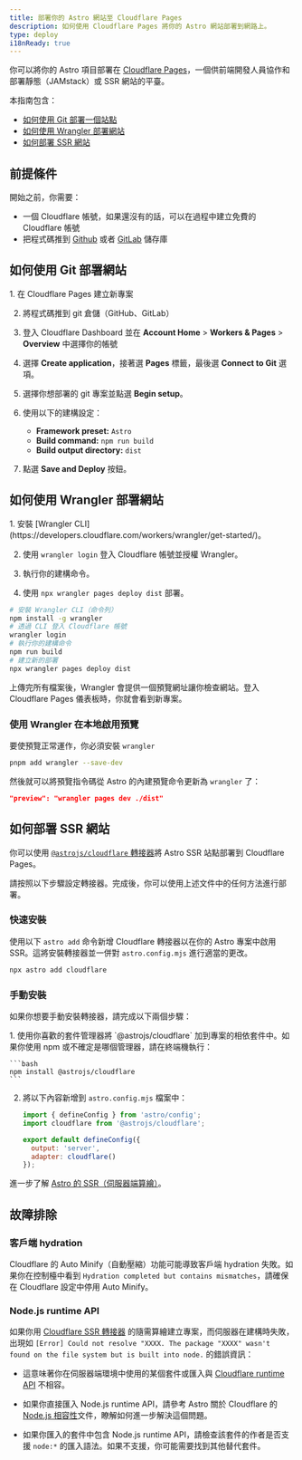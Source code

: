 ```yaml
---
title: 部署你的 Astro 網站至 Cloudflare Pages
description: 如何使用 Cloudflare Pages 將你的 Astro 網站部署到網路上。
type: deploy
i18nReady: true
---
```


你可以將你的 Astro 項目部署在 [Cloudflare Pages](https://pages.cloudflare.com/)，一個供前端開發人員協作和部署靜態（JAMstack）或 SSR 網站的平臺。

本指南包含：

- [如何使用 Git 部署一個站點](#如何使用-git-部署網站)
- [如何使用 Wrangler 部署網站](#如何使用-wrangler-部署網站)
- [如何部署 SSR 網站](#如何部署-ssr-網站)

## 前提條件

開始之前，你需要：

- 一個 Cloudflare 帳號，如果還沒有的話，可以在過程中建立免費的 Cloudflare 帳號
- 把程式碼推到 [Github](https://github.com/) 或者 [GitLab](https://about.gitlab.com/) 儲存庫

## 如何使用 Git 部署網站

<Steps>
1. 在 Cloudflare Pages 建立新專案

2. 將程式碼推到 git 倉儲（GitHub、GitLab）

3. 登入 Cloudflare Dashboard 並在 **Account Home** > **Workers & Pages** > **Overview** 中選擇你的帳號

4. 選擇 **Create application**，接著選 **Pages** 標籤，最後選 **Connect to Git** 選項。

5. 選擇你想部署的 git 專案並點選 **Begin setup**。

6. 使用以下的建構設定：

    - **Framework preset:** `Astro`
    - **Build command:** `npm run build`
    - **Build output directory:** `dist`

7. 點選 **Save and Deploy** 按鈕。
</Steps>

## 如何使用 Wrangler 部署網站

<Steps>
1. 安裝 [Wrangler CLI](https://developers.cloudflare.com/workers/wrangler/get-started/)。

2. 使用 `wrangler login` 登入 Cloudflare 帳號並授權 Wrangler。

3. 執行你的建構命令。

4. 使用 `npx wrangler pages deploy dist` 部署。
</Steps>

```bash
# 安裝 Wrangler CLI（命令列）
npm install -g wrangler
# 透過 CLI 登入 Cloudflare 帳號
wrangler login
# 執行你的建構命令
npm run build
# 建立新的部署
npx wrangler pages deploy dist
```

上傳完所有檔案後，Wrangler 會提供一個預覽網址讓你檢查網站。登入 Cloudflare Pages 儀表板時，你就會看到新專案。

### 使用 Wrangler 在本地啟用預覽

要使預覽正常運作，你必須安裝 `wrangler`

```bash
pnpm add wrangler --save-dev
```

然後就可以將預覽指令碼從 Astro 的內建預覽命令更新為 `wrangler` 了：

```json title="package.json"
"preview": "wrangler pages dev ./dist"
```

## 如何部署 SSR 網站

你可以使用 [`@astrojs/cloudflare` 轉接器](/zh-tw/guides/integrations-guide/cloudflare/)將 Astro SSR 站點部署到 Cloudflare Pages。

請按照以下步驟設定轉接器。完成後，你可以使用上述文件中的任何方法進行部署。

### 快速安裝

使用以下 `astro add` 命令新增 Cloudflare 轉接器以在你的 Astro 專案中啟用 SSR。這將安裝轉接器並一併對 `astro.config.mjs` 進行適當的更改。

```bash
npx astro add cloudflare
```

### 手動安裝

如果你想要手動安裝轉接器，請完成以下兩個步驟：

<Steps>
1. 使用你喜歡的套件管理器將 `@astrojs/cloudflare` 加到專案的相依套件中。如果你使用 npm 或不確定是哪個管理器，請在終端機執行：

    ```bash
    npm install @astrojs/cloudflare
    ```

2. 將以下內容新增到 `astro.config.mjs` 檔案中：

    ```js title="astro.config.mjs" ins={2, 5-6}
    import { defineConfig } from 'astro/config';
    import cloudflare from '@astrojs/cloudflare';

    export default defineConfig({
      output: 'server',
      adapter: cloudflare()
    });
    ```
</Steps>

<ReadMore>進一步了解 [Astro 的 SSR（伺服器端算繪）](/zh-tw/guides/server-side-rendering/)。</ReadMore>

## 故障排除

### 客戶端 hydration

Cloudflare 的 Auto Minify（自動壓縮）功能可能導致客戶端 hydration 失敗。如果你在控制檯中看到 `Hydration completed but contains mismatches`，請確保在 Cloudflare 設定中停用 Auto Minify。

### Node.js runtime API

如果你用 [Cloudflare SSR 轉接器](/zh-tw/guides/integrations-guide/cloudflare/) 的隨需算繪建立專案，而伺服器在建構時失敗，出現如 `[Error] Could not resolve "XXXX. The package "XXXX" wasn't found on the file system but is built into node.` 的錯誤資訊：

- 這意味著你在伺服器端環境中使用的某個套件或匯入與 [Cloudflare runtime API](https://developers.cloudflare.com/workers/runtime-apis/nodejs/) 不相容。

- 如果你直接匯入 Node.js runtime API，請參考 Astro 關於 Cloudflare 的 [Node.js 相容性](/zh-tw/guides/integrations-guide/cloudflare/#nodejs-compatibility)文件，瞭解如何進一步解決這個問題。

- 如果你匯入的套件中包含 Node.js runtime API，請檢查該套件的作者是否支援 `node:*` 的匯入語法。如果不支援，你可能需要找到其他替代套件。
